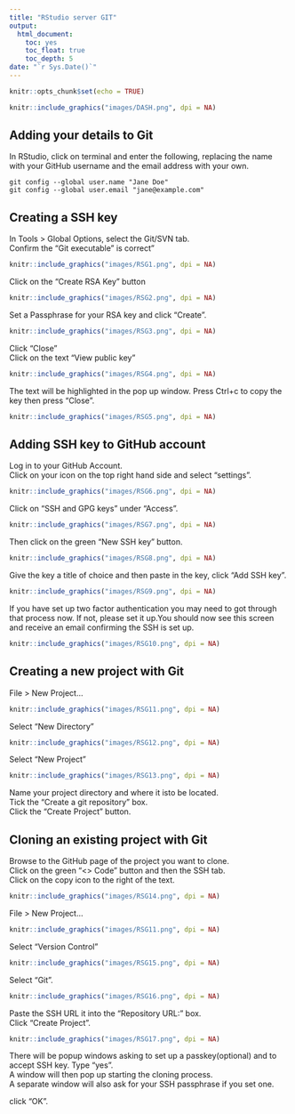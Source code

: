 ```yaml
---
title: "RStudio server GIT"
output:
  html_document:
    toc: yes
    toc_float: true
    toc_depth: 5
date: "`r Sys.Date()`"
---
```


```r
knitr::opts_chunk$set(echo = TRUE)
```

```r
knitr::include_graphics("images/DASH.png", dpi = NA)
```


## Adding your details to Git

In RStudio, click on terminal and enter the following, replacing the name with your GitHub username and the email address with your own.

```
git config --global user.name "Jane Doe" 
git config --global user.email "jane@example.com"
```

## Creating a SSH key

In Tools > Global Options, select the Git/SVN tab.  
Confirm the "Git executable" is correct"

```r
knitr::include_graphics("images/RSG1.png", dpi = NA)
```

Click on the "Create RSA Key" button

```r
knitr::include_graphics("images/RSG2.png", dpi = NA)
```

Set a Passphrase for your RSA key and click "Create".  
 
```r
knitr::include_graphics("images/RSG3.png", dpi = NA)
```

Click "Close"  
Click on the text "View public key"  

```r
knitr::include_graphics("images/RSG4.png", dpi = NA)
```

The text will be highlighted in the pop up window. Press Ctrl+c to copy the key then press "Close".

```r
knitr::include_graphics("images/RSG5.png", dpi = NA)
```


## Adding SSH key to GitHub account

Log in to your GitHub Account.  
Click on your icon on the top right hand side and select "settings". 

```r
knitr::include_graphics("images/RSG6.png", dpi = NA)
```


Click on "SSH and GPG keys" under "Access". 


```r
knitr::include_graphics("images/RSG7.png", dpi = NA)
```


Then click on the green "New SSH key" button.

```r
knitr::include_graphics("images/RSG8.png", dpi = NA)
```

Give the key a title of choice and then paste in the key, click "Add SSH key".


```r
knitr::include_graphics("images/RSG9.png", dpi = NA)
```

If you have set up two factor authentication you may need to got through that process now. If not, please set it up.You should now see this screen and receive an email confirming the SSH is set up.

```r
knitr::include_graphics("images/RSG10.png", dpi = NA)
```


## Creating a new project with Git

File > New Project... 

```r
knitr::include_graphics("images/RSG11.png", dpi = NA)
```

Select "New Directory"

```r
knitr::include_graphics("images/RSG12.png", dpi = NA)
```

Select "New Project"

```r
knitr::include_graphics("images/RSG13.png", dpi = NA)
```

Name your project directory and where it isto be located.  
Tick the "Create a git repository" box.  
Click the "Create Project" button.

## Cloning an existing project with Git

Browse to the GitHub page of the project you want to clone.  
Click on the green "<> Code" button and then the SSH tab.  
Click on the copy icon to the right of the text.

```r
knitr::include_graphics("images/RSG14.png", dpi = NA)
```


File > New Project...

```r
knitr::include_graphics("images/RSG11.png", dpi = NA)
```

Select "Version Control"


```r
knitr::include_graphics("images/RSG15.png", dpi = NA)
```

Select "Git".

```r
knitr::include_graphics("images/RSG16.png", dpi = NA)
```

Paste the SSH URL it into the "Repository URL:" box.  
Click "Create Project".  

```r
knitr::include_graphics("images/RSG17.png", dpi = NA)
```

There will be popup windows asking to set up a passkey(optional) and to accept SSH key. Type "yes".  
A window will then pop up starting the cloning process.  
A separate window will also ask for your SSH passphrase if you set one.  

click "OK".